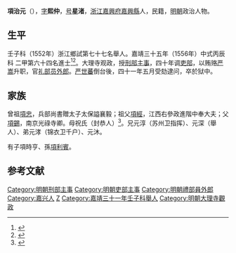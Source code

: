 {{明清人物信息框
| 姓名 = 項治元
| 原名 =
| 圖片名稱= 
| 圖片大小 =
| 圖片說明 = 
| 最高職務 = 禮部員外郎
| 國家 = 大明 
| 爵位 =
| 籍貫 = 浙江嘉興府嘉興縣
| 族裔 = 
| 字號 = 字熙仲，號星渚
| 諡號 =
| 出生日期 = 嘉靖三年（1524年）十月二十一日
| 出生地點 = 
| 逝世日期 = 嘉靖四十一年（1562年）
| 逝世地點 =
| 墓葬 =
| 配偶 = 娶沈氏，继娶徐氏
| 親屬 = （子）項時亨
| 出身 =
* 嘉靖三十一年壬子科舉人
* 嘉靖三十五年丙辰科進士出身
| 經歷 =
| 著作 =  
}}
'''項治元'''（{{bd|1524年||1562年|catIdx=Xiang项}}），[[表字|字]]'''熙仲'''，[[号|号]]'''星渚'''，[[浙江|浙江]][[嘉興府|嘉興府]][[嘉興縣|嘉興縣]]人，民籍，[[明朝|明朝]]政治人物。

== 生平 ==
壬子科（1552年）浙江鄉試第七十七名舉人。嘉靖三十五年（1556年）中式丙辰科<!---會試第一百九十五名--->二甲第六十四名進士<ref>{{Cite book|title=《皇明贡举考》卷五|author=[[张朝瑞|张朝瑞]]|publisher=《续修四库全书》史部第828册|year=|isbn=|location=|pages=}}</ref><ref>{{Cite book|title=贡举志五种 上|author=鲁小俊，江俊伟著|publisher=武汉大学出版社|year=2009|isbn=978-7-307-07043-1|location=武汉|pages=}}</ref>。大理寺观政，授[[刑部|刑部]][[主事|主事]]，四十年调[[吏部|吏部]]，以贿赂[[严嵩|严嵩]]升职，官[[礼部|礼部]][[员外郎|员外郎]]。[[严世蕃|严世蕃]]倒台後，四十一年五月受劾逮问，卒於狱中。

== 家族 ==
曾祖[[項忠|項忠]]，兵部尚書贈太子太保謚襄毅；祖父[[項經|項經]]，江西右參政進階中奉大夫；父[[項錫|項錫]]，南京光祿寺卿。母祝氏（封恭人）<ref>{{Cite book|title=天一阁藏明代科举录选刊 登科录 点校本|author=龚延明主编|publisher=宁波出版社|year=2016|isbn=978-7-5526-2320-8|location=宁波|pages=|quote=《天一閣藏明代科舉錄選刊.登科錄》之《嘉靖三十五年丙辰科登科錄》}}</ref>。兄元淳（苏州卫指挥）、元深（舉人）、弟元涍（锦衣卫千户）、元沐。

有子項時亨、孫[[項利賓|項利賓]]。

==参考文献==
{{reflist}}

{{嘉靖三十五年丙辰科殿試金榜}}

{{DEFAULTSORT:Xiang项}}
[[Category:明朝刑部主事|Category:明朝刑部主事]]
[[Category:明朝吏部主事|Category:明朝吏部主事]]
[[Category:明朝禮部員外郎|Category:明朝禮部員外郎]]
[[Category:嘉兴人|Category:嘉兴人]]
[[Category:項姓|Z]]
[[Category:嘉靖三十一年壬子科舉人|Category:嘉靖三十一年壬子科舉人]]
[[Category:明朝大理寺觀政|Category:明朝大理寺觀政]]